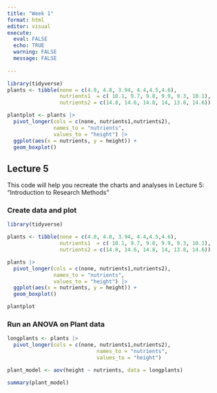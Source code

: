 ```yaml
---
title: "Week 1"
format: html
editor: visual
execute: 
  eval: FALSE
  echo: TRUE
  warning: FALSE
  message: FALSE
  
---
```


```r
library(tidyverse)
plants <- tibble(none = c(4.8, 4.8, 3.94, 4.4,4.5,4.6),
                 nutrients1  = c( 10.1, 9.7, 9.8, 9.9, 9.3, 10.1),
                 nutrients2 = c(14.8, 14.6, 14.8, 14, 13.8, 14.6))

plantplot <- plants |> 
  pivot_longer(cols = c(none, nutrients1,nutrients2),
               names_to = "nutrients",
               values_to = "height") |> 
  ggplot(aes(x = nutrients, y = height)) +
  geom_boxplot()


```


## Lecture 5
This code will help you recreate the charts and analyses in Lecture 5: "Introduction to Research Methods" 


### Create data and plot
```r

library(tidyverse)

plants <- tibble(none = c(4.8, 4.8, 3.94, 4.4,4.5,4.6),
                 nutrients1  = c( 10.1, 9.7, 9.8, 9.9, 9.3, 10.1),
                 nutrients2 = c(14.8, 14.6, 14.8, 14, 13.8, 14.6))

plants |> 
  pivot_longer(cols = c(none, nutrients1,nutrients2),
               names_to = "nutrients",
               values_to = "height") |> 
  ggplot(aes(x = nutrients, y = height)) +
  geom_boxplot()


```

```r

plantplot
```

### Run an ANOVA on Plant data

```r

longplants <- plants |> 
  pivot_longer(cols = c(none, nutrients1,nutrients2),
                             names_to = "nutrients",
                             values_to = "height")

plant_model <- aov(height ~ nutrients, data = longplants)

summary(plant_model)

```